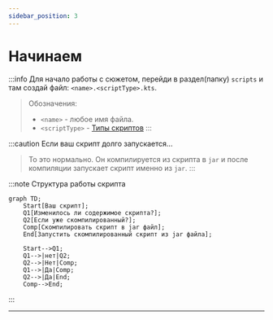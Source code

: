 ```yaml
---
sidebar_position: 3
---
```


# Начинаем

:::info
Для начало работы с сюжетом, перейди в раздел(папку) `scripts` и там создай файл: `<name>.<scriptType>.kts`.
> Обозначения:
> - `<name>` - любое имя файла.
> - `<scriptType>` - [Типы скриптов](./scripts-type)
:::

:::caution Если ваш скрипт долго запускается...
> То это нормально. Он компилируется из скрипта в `jar` и после компиляции запускает скрипт именно из `jar`.
:::

:::note Структура работы скрипта
```mermaid
graph TD;
    Start[Ваш скрипт];
    Q1[Изменилось ли содержимое скрипта?];
    Q2[Если уже скомпилированный?];
    Comp[Скомпилировать скрипт в jar файл];
    End[Запустить скомпилированный скрипт из jar файла];
    
    Start-->Q1;
    Q1-->|нет|Q2;
    Q2-->|Нет|Comp;
    Q1-->|Да|Comp;
    Q2-->|Да|End;
    Comp-->End;
```
:::

---
